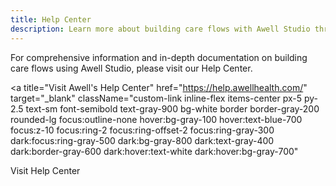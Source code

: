 ```yaml
---
title: Help Center
description: Learn more about building care flows with Awell Studio through our Help Center
---
```


For comprehensive information and in-depth documentation on building care flows using Awell Studio, please visit our Help Center.

<a
  title="Visit Awell's Help Center"
  href="https://help.awellhealth.com/"
  target="_blank"
  className="custom-link inline-flex items-center px-5 py-2.5 text-sm font-semibold text-gray-900 bg-white border border-gray-200 rounded-lg focus:outline-none hover:bg-gray-100 hover:text-blue-700 focus:z-10 focus:ring-2 focus:ring-offset-2 focus:ring-gray-300 dark:focus:ring-gray-500 dark:bg-gray-800 dark:text-gray-400 dark:border-gray-600 dark:hover:text-white dark:hover:bg-gray-700"
>
  Visit Help Center
</a>
